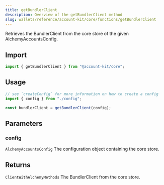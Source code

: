 ```yaml
---
title: getBundlerClient
description: Overview of the getBundlerClient method
slug: wallets/reference/account-kit/core/functions/getBundlerClient
---
```


Retrieves the BundlerClient from the core store of the given AlchemyAccountsConfig.

## Import

```ts
import { getBundlerClient } from "@account-kit/core";
```

## Usage

```ts
// see `createConfig` for more information on how to create a config
import { config } from "./config";

const bundlerClient = getBundlerClient(config);
```

## Parameters

### config

`AlchemyAccountsConfig`
The configuration object containing the core store.

## Returns

`ClientWithAlchemyMethods`
The BundlerClient from the core store.
